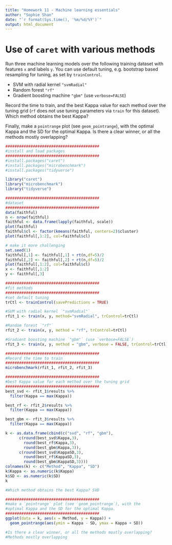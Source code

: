 ```yaml
---
title: "Homework 11 - Machine learning essentials"
author: "Sophie Shan"
date: "`r format(Sys.time(), '%m/%d/%Y')`"
output: html_document
---
```


# Use of `caret` with various methods

Run three machine learning models over the following training dataset
with features `x` and labels `y`. You can use default tuning, e.g.
bootstrap based resampling for tuning, as set by `trainControl`.

* SVM with radial kernel `"svmRadial"`
* Random forest `"rf"`
* Gradient boosting machine `"gbm"` (use `verbose=FALSE`)

Record the time to train, and the best Kappa value for each method
over the tuning grid (`rf` does not use tuning parameters via
`train` for this dataset). Which method obtains the best Kappa?

Finally, make a `pointrange` plot (see `geom_pointrange`), with the
optimal Kappa and the SD for the optimal Kappa. Is there a clear
winner, or all the methods mostly overlapping?

```r
#########################################
#install and load packages
#########################################
#install.packages("caret")
#install.packages("microbenchmark")
#install.packages("tidyverse")

library("caret")
library("microbenchmark")
library("tidyverse")
```

```r
#########################################
#dataset 
#########################################
data(faithful)
n <- nrow(faithful)
faithful <- data.frame(lapply(faithful, scale))
plot(faithful)
faithful$cl <- factor(kmeans(faithful, centers=2)$cluster)
plot(faithful[,1:2], col=faithful$cl)

# make it more challenging
set.seed(1)
faithful[,1] <- faithful[,1] + rt(n,df=5)/2
faithful[,2] <- faithful[,2] + rt(n,df=5)/2
plot(faithful[,1:2], col=faithful$cl)
x <- faithful[,1:2]
y <- faithful[,3]
```
```r
#########################################
#fit methods 
#########################################
#set default tuning
trCtl <- trainControl(savePredictions = TRUE)

#SVM with radial kernel `"svmRadial"`
rfit_1 <- train(x, y, method="svmRadial", trControl=trCtl)

#Random forest `"rf"`
rfit_2 <- train(x, y, method = "rf", trControl=trCtl)

#Gradient boosting machine `"gbm"` (use `verbose=FALSE`)
rfit_3 <- train(x, y, method = "gbm", verbose = FALSE, trControl=trCtl)
```

```r
#########################################
#Record the time to train
#########################################
microbenchmark(rfit_1, rfit_2, rfit_3)

```

```r
#########################################
#best Kappa value for each method over the tuning grid
#########################################
best_svd <- rfit_1$results %>%
  filter(Kappa == max(Kappa))

best_rf <- rfit_2$results %>%
  filter(Kappa == max(Kappa))

best_gbm <- rfit_3$results %>%
  filter(Kappa == max(Kappa))

k <- as.data.frame(cbind(c("svd", "rf", "gbm"), 
      c(round(best_svd$Kappa,3), 
        round(best_rf$Kappa,3), 
        round(best_gbm$Kappa,3)),
      c(round(best_svd$KappaSD,3), 
        round(best_rf$KappaSD,3), 
        round(best_gbm$KappaSD,3))))
colnames(k) <- c("Method", "Kappa", "SD")
k$Kappa <- as.numeric(k$Kappa)
k$SD <- as.numeric(k$SD)
k

#Which method obtains the best Kappa? SVD
```


```r
#########################################
#make a `pointrange` plot (see `geom_pointrange`), with the
#optimal Kappa and the SD for the optimal Kappa.
#########################################
ggplot(data = k, aes(x = Method, y = Kappa)) +
  geom_pointrange(aes(ymin = Kappa - SD, ymax = Kappa + SD))   

#Is there a clear winner, or all the methods mostly overlapping?
#Methods mostly overlapping
```




